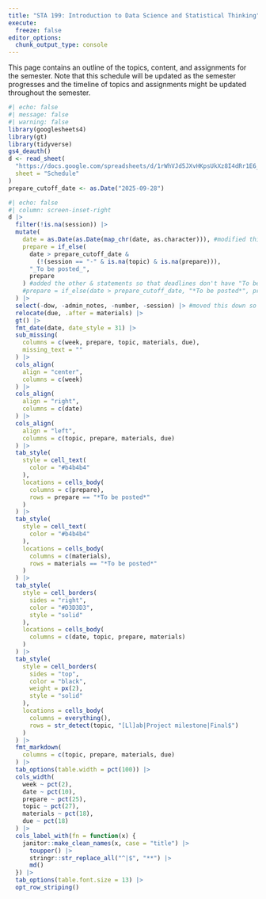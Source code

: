 ```yaml
---
title: "STA 199: Introduction to Data Science and Statistical Thinking"
execute: 
  freeze: false
editor_options: 
  chunk_output_type: console
---
```


This page contains an outline of the topics, content, and assignments for the semester. Note that this schedule will be updated as the semester progresses and the timeline of topics and assignments might be updated throughout the semester.

```r
#| echo: false
#| message: false
#| warning: false
library(googlesheets4)
library(gt)
library(tidyverse)
gs4_deauth()
d <- read_sheet(
  "https://docs.google.com/spreadsheets/d/1rWhVJd5JXvHKpsUkXz8I4dRr1E6_u8__GgTS-Ir0sq8/edit?gid=675503730#gid=675503730",
  sheet = "Schedule"
)
prepare_cutoff_date <- as.Date("2025-09-28")
```

```r
#| echo: false
#| column: screen-inset-right
d |>
  filter(!is.na(session)) |>
  mutate(
    date = as.Date(as.Date(map_chr(date, as.character))), #modified this as date is a list of dttm variables
    prepare = if_else(
      date > prepare_cutoff_date &
        (!(session == "-" & is.na(topic) & is.na(prepare))),
      "_To be posted_",
      prepare
    ) #added the other & statements so that deadlines don't have "To be posted" language
    #prepare = if_else(date > prepare_cutoff_date, "*To be posted*", prepare) #added the other & statements so that deadlines don't have "To be posted" language
  ) |>
  select(-dow, -admin_notes, -number, -session) |> #moved this down so i can use session value in above mutate prepare line
  relocate(due, .after = materials) |>
  gt() |>
  fmt_date(date, date_style = 31) |>
  sub_missing(
    columns = c(week, prepare, topic, materials, due),
    missing_text = ""
  ) |>
  cols_align(
    align = "center",
    columns = c(week)
  ) |>
  cols_align(
    align = "right",
    columns = c(date)
  ) |>
  cols_align(
    align = "left",
    columns = c(topic, prepare, materials, due)
  ) |>
  tab_style(
    style = cell_text(
      color = "#b4b4b4"
    ),
    locations = cells_body(
      columns = c(prepare),
      rows = prepare == "*To be posted*"
    )
  ) |>
  tab_style(
    style = cell_text(
      color = "#b4b4b4"
    ),
    locations = cells_body(
      columns = c(materials),
      rows = materials == "*To be posted*"
    )
  ) |>
  tab_style(
    style = cell_borders(
      sides = "right",
      color = "#D3D3D3",
      style = "solid"
    ),
    locations = cells_body(
      columns = c(date, topic, prepare, materials)
    )
  ) |>
  tab_style(
    style = cell_borders(
      sides = "top",
      color = "black",
      weight = px(2),
      style = "solid"
    ),
    locations = cells_body(
      columns = everything(),
      rows = str_detect(topic, "[Ll]ab|Project milestone|Final$")
    )
  ) |>
  fmt_markdown(
    columns = c(topic, prepare, materials, due)
  ) |>
  tab_options(table.width = pct(100)) |>
  cols_width(
    week ~ pct(2),
    date ~ pct(10),
    prepare ~ pct(25),
    topic ~ pct(27),
    materials ~ pct(18),
    due ~ pct(18)
  ) |>
  cols_label_with(fn = function(x) {
    janitor::make_clean_names(x, case = "title") |>
      toupper() |>
      stringr::str_replace_all("^|$", "**") |>
      md()
  }) |>
  tab_options(table.font.size = 13) |>
  opt_row_striping()
```
